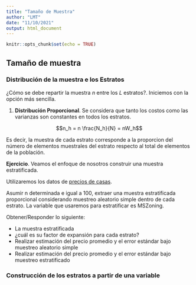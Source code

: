 ```yaml
---
title: "Tamaño de Muestra"
author: "LMT"
date: "11/10/2021"
output: html_document
---
```


```r
knitr::opts_chunk$set(echo = TRUE)
```

## Tamaño de muestra


### Distribución de la muestra e los Estratos

¿Cómo se debe repartir la muestra $n$ entre los $L$ estratos?. Iniciemos con la opción más sencilla.

1. **Distribución Proporcional**. Se considera que tanto los costos como las varianzas son constantes en todos los estratos.

$$n_h = n \frac{N_h}{N} = nW_h$$

Es decir, la muestra de cada estrato corresponde a la proporcion del número de elementos muestrales del estrato respecto al total de elementos de la población.


**Ejercicio**.  Veamos el enfoque de nosotros construir una muestra estratificada. 


Utilizaremos los datos de [precios de casas](https://www.kaggle.com/c/house-prices-advanced-regression-techniques).

Asumir n determinada e igual a 100, extraer una muestra estratificada proporcional considerando muestreo aleatorio simple dentro de cada estrato. La variable que usaremos para estratificar es MSZoning.

Obtener/Responder lo siguiente:

* La muestra estratificada
* ¿cuál es su factor de expansión para cada estrato?
* Realizar estimación del precio promedio y el error estándar bajo muestreo aleatorio simple
* Realizar estimación del precio promedio y el error estándar bajo muestreo estratificado




### Construcción de los estratos a partir de una variable




